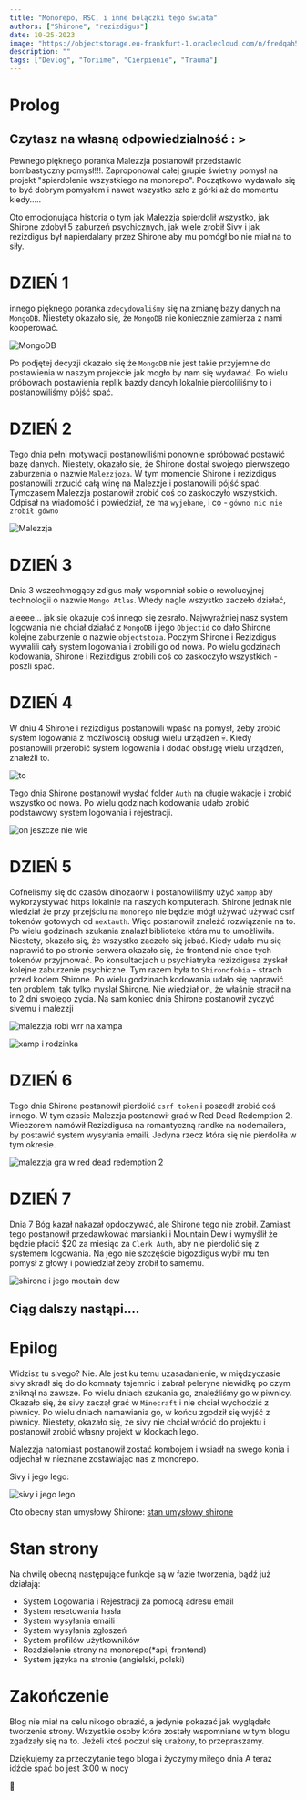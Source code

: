 ```yaml
---
title: "Monorepo, RSC, i inne bolączki tego świata"
authors: ["Shirone", "rezizdigus"]
date: 10-25-2023
image: "https://objectstorage.eu-frankfurt-1.oraclecloud.com/n/fredqah54zct/b/toriime/o/blog-2.jpg"
description: ""
tags: ["Devlog", "Toriime", "Cierpienie", "Trauma"]
---
```


# Prolog

## Czytasz na własną odpowiedzialność : >
Pewnego pięknego poranka Malezzja postanowił przedstawić bombastyczny pomysł!!!.
Zaproponował całej grupie świetny pomysł na projekt "spierdolenie wszystkiego na monorepo". Początkowo wydawało
się to być dobrym pomysłem i nawet wszystko szło z górki aż do momentu kiedy.....


Oto emocjonująca historia o tym jak Malezzja spierdolił wszystko, jak Shirone zdobył 5 zaburzeń psychicznych, jak wiele zrobił
Sivy i jak rezizdigus był napierdalany przez Shirone aby mu pomógł bo nie miał na to siły.

# DZIEŃ 1

innego pięknego poranka `zdecydowaliśmy` się na zmianę bazy danych na `MongoDB`. Niestety okazało się, że
`MongoDB` nie koniecznie zamierza z nami kooperować.

![MongoDB](https://objectstorage.eu-frankfurt-1.oraclecloud.com/n/fredqah54zct/b/toriime/o/evil%20mongo.png)

Po podjętej decyzji okazało się że `MongoDB` nie jest takie przyjemne do postawienia w naszym projekcie jak mogło
by nam się wydawać. Po wielu próbowach postawienia replik bazdy dancyh lokalnie pierdoliliśmy to i postanowiliśmy
pójść spać.

# DZIEŃ 2

Tego dnia pełni motywacji postanowiliśmi ponownie spróbować postawić bazę danych. Niestety, okazało się, że
Shirone dostał swojego pierwszego zaburzenia o nazwie `Malezzjoza`. W tym momencie Shirone i rezizdigus postanowili
zrzucić całą winę na Malezzje i postanowili pójść spać. Tymczasem Malezzja postanowił zrobić coś co zaskoczyło
wszystkich. Odpisał na wiadomość i powiedział, że ma `wyjebane`, i co - `gówno nic nie zrobił gówno`

![Malezzja](https://objectstorage.eu-frankfurt-1.oraclecloud.com/n/fredqah54zct/b/toriime/o/mongorozpierdolmalezja.png)

# DZIEŃ 3

Dnia 3 wszechmogący zdigus mały wspomniał sobie o rewolucyjnej technologii o nazwie `Mongo Atlas`. Wtedy nagle wszystko
zaczeło działać,

aleeee... jak się okazuje coś innego się zesrało. Najwyraźniej nasz system logowania nie chciał działać z `MongoDB` i
jego `Objectid` co dało Shirone kolejne zaburzenie o nazwie `objectstoza`. Poczym Shirone i Rezizdigus wywalili cały system logowania i zrobili go od nowa. 
Po wielu godzinach kodowania, Shirone i Rezizdigus zrobili coś co zaskoczyło wszystkich - poszli spać.

# DZIEŃ 4

W dniu 4 Shirone i rezizdigus postanowili wpaść na pomysł, żeby zrobić system logowania z możlwością obsługi wielu urządzeń 💀.
Kiedy postanowili przerobić system logowania i dodać obsługę wielu urządzeń, znaleźli to.

![to](https://objectstorage.eu-frankfurt-1.oraclecloud.com/n/fredqah54zct/b/toriime/o/authenticationwnestjs.jpg)

Tego dnia Shirone postanowił wysłać folder `Auth` na długie wakacje i zrobić wszystko od nowa. Po wielu godzinach kodowania
udało zrobić podstawowy system logowania i rejestracji.

![on jeszcze nie wie](https://objectstorage.eu-frankfurt-1.oraclecloud.com/n/fredqah54zct/b/toriime/o/hedoestnknow.jpg)

# DZIEŃ 5
Cofnelismy się do czasów dinozaórw i postanowiliśmy użyć `xampp` aby wykorzystywać https lokalnie na naszych komputerach.
Shirone jednak nie wiedział że przy przejściu na `monorepo` nie będzie mógł używać używać csrf tokenów gotowych od `nextauth`.
Więc postanowił znaleźć rozwiązanie na to. Po wielu godzinach szukania znalazł biblioteke która mu to umożliwiła.
Niestety, okazało się, że wszystko zaczeło się jebać. Kiedy udało mu się naprawić to po stronie serwera okazało się, że
frontend nie chce tych tokenów przyjmować. Po konsultacjach u psychiatryka rezizdigusa zyskał kolejne zaburzenie psychiczne.
Tym razem była to `Shironofobia` - strach przed kodem Shirone. Po wielu godzinach kodowania udało się naprawić ten problem, tak
tylko myślał Shirone. Nie wiedział on, że właśnie stracił na to 2 dni swojego życia. Na sam koniec dnia Shirone postanowił
życzyć sivemu i malezzji 

![malezzja robi wrr na xampa](https://objectstorage.eu-frankfurt-1.oraclecloud.com/n/fredqah54zct/b/toriime/o/Discord_9R5nU6R2Hd.png)

![xamp i rodzinka](https://objectstorage.eu-frankfurt-1.oraclecloud.com/n/fredqah54zct/b/toriime/o/dinozaurymalezji.jpg)

# DZIEŃ 6
Tego dnia Shirone postanowił pierdolić `csrf token` i poszedł zrobić coś innego. W tym czasie Malezzja postanowił grać w
Red Dead Redemption 2. Wieczorem namówił Rezizdigusa na romantyczną randke na nodemailera, by postawić system wysyłania emaili.
Jedyna rzecz która się nie pierdoliła w tym okresie.

![malezzja gra w red dead redemption 2](https://objectstorage.eu-frankfurt-1.oraclecloud.com/n/fredqah54zct/b/toriime/o/image.png)

# DZIEŃ 7
Dnia 7 Bóg kazał nakazał opdoczywać, ale Shirone tego nie zrobił. Zamiast tego postanowił przedawkować marsianki i Mountain Dew i wymyślił
że będzie płacić $20 za miesiąc za `Clerk Auth`, aby nie pierdolić się z systemem logowania. Na jego nie szczęście bigozdigus wybił mu ten
pomysł z głowy i powiedział żeby zrobił to samemu.

![shirone i jego moutain dew](https://objectstorage.eu-frankfurt-1.oraclecloud.com/n/fredqah54zct/b/toriime/o/shironeodplywa.jpg)

## Ciąg dalszy nastąpi....

# Epilog
Widzisz tu sivego? Nie. Ale jest ku temu uzasadanienie, w międzyczasie sivy skradł się do do komnaty tajemnic i zabrał peleryne niewidkę
po czym zniknął na zawsze. Po wielu dniach szukania go, znaleźliśmy go w piwnicy. Okazało się, że sivy zaczął grać w `Minecraft` i nie chciał
wychodzić z piwnicy. Po wielu dniach namawiania go, w końcu zgodził się wyjść z piwnicy. Niestety, okazało się, że sivy nie chciał wrócić do
projektu i postanowił zrobić własny projekt w klockach lego.

Malezzja natomiast postanowił zostać kombojem i wsiadł na swego konia i odjechał w nieznane zostawiając nas z monorepo.

Sivy i jego lego:

![sivy i jego lego](https://objectstorage.eu-frankfurt-1.oraclecloud.com/n/fredqah54zct/b/toriime/o/Discord_QEcFxAvDKK.png)

Oto obecny stan umysłowy Shirone:
[stan umysłowy shirone](https://www.youtube.com/watch?v=suB1ZCw0VAY)

# Stan strony

Na chwilę obecną następujące funkcje są w fazie tworzenia, bądź już działają:

- System Logowania i Rejestracji za pomocą adresu email
- System resetowania hasła
- System wysyłania emaili
- System wysyłania zgłoszeń
- System profilów użytkowników
- Rozdzielenie strony na monorepo(*api, frontend)
- System języka na stronie (angielski, polski)

# Zakończenie

Blog nie miał na celu nikogo obrazić, a jedynie pokazać jak wyglądało tworzenie strony. Wszystkie osoby które zostały wspomniane w tym blogu
zgadzały się na to. Jeżeli ktoś poczuł się urażony, to przepraszamy. 

Dziękujemy za przeczytanie tego bloga i życzymy miłego dnia
A teraz idźcie spać bo jest 3:00 w nocy

💜